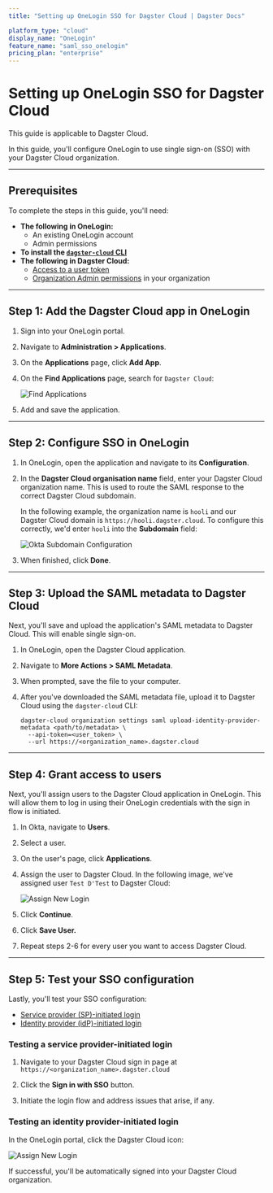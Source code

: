 ```yaml
---
title: "Setting up OneLogin SSO for Dagster Cloud | Dagster Docs"

platform_type: "cloud"
display_name: "OneLogin"
feature_name: "saml_sso_onelogin"
pricing_plan: "enterprise"
---
```


# Setting up OneLogin SSO for Dagster Cloud

<Note>This guide is applicable to Dagster Cloud.</Note>

In this guide, you'll configure OneLogin to use single sign-on (SSO) with your Dagster Cloud organization.

---

## Prerequisites

To complete the steps in this guide, you'll need:

- **The following in OneLogin:**
  - An existing OneLogin account
  - Admin permissions
- **To install the [`dagster-cloud` CLI](/dagster-cloud/managing-deployments/dagster-cloud-cli)**
- **The following in Dagster Cloud:**
  - [Access to a user token](/dagster-cloud/account/managing-user-agent-tokens#managing-user-tokens)
  - [Organization Admin permissions](/dagster-cloud/account/managing-users#understanding-user-roles) in your organization

---

## Step 1: Add the Dagster Cloud app in OneLogin

1. Sign into your OneLogin portal.

2. Navigate to **Administration > Applications**.

3. On the **Applications** page, click **Add App**.

4. On the **Find Applications** page, search for `Dagster Cloud`:

   <Image
   alt="Find Applications"
   src="/images/dagster-cloud/sso/onelogin/find_applications.png"
   width={1002}
   height={242}
   />

5. Add and save the application.

---

## Step 2: Configure SSO in OneLogin

1. In OneLogin, open the application and navigate to its **Configuration**.

2. In the **Dagster Cloud organisation name** field, enter your Dagster Cloud organization name. This is used to route the SAML response to the correct Dagster Cloud subdomain.

   In the following example, the organization name is `hooli` and our Dagster Cloud domain is `https://hooli.dagster.cloud`. To configure this correctly, we'd enter `hooli` into the **Subdomain** field:

   <Image
   alt="Okta Subdomain Configuration"
   src="/images/dagster-cloud/sso/okta/subdomain_configuration.jpg"
   width={2560}
   height={1437}
   />

3. When finished, click **Done**.

---

## Step 3: Upload the SAML metadata to Dagster Cloud

Next, you'll save and upload the application's SAML metadata to Dagster Cloud. This will enable single sign-on.

1. In OneLogin, open the Dagster Cloud application.

2. Navigate to **More Actions > SAML Metadata**.

3. When prompted, save the file to your computer.

4. After you've downloaded the SAML metadata file, upload it to Dagster Cloud using the `dagster-cloud` CLI:

   ```shell
   dagster-cloud organization settings saml upload-identity-provider-metadata <path/to/metadata> \
     --api-token=<user_token> \
     --url https://<organization_name>.dagster.cloud
   ```

---

## Step 4: Grant access to users

Next, you'll assign users to the Dagster Cloud application in OneLogin. This will allow them to log in using their OneLogin credentials with the sign in flow is initiated.

1. In Okta, navigate to **Users**.

2. Select a user.

3. On the user's page, click **Applications**.

4. Assign the user to Dagster Cloud. In the following image, we've assigned user `Test D'Test` to Dagster Cloud:

   <Image
   alt="Assign New Login"
   src="/images/dagster-cloud/sso/onelogin/new_login.png"
   width={1202}
   height={436}
   />

5. Click **Continue**.

6. Click **Save User.**

7. Repeat steps 2-6 for every user you want to access Dagster Cloud.

---

## Step 5: Test your SSO configuration

Lastly, you'll test your SSO configuration:

- [Service provider (SP)-initiated login](#testing-a-service-provider-initiated-login)
- [Identity provider (idP)-initiated login](#testing-an-identity-provider-initiated-login)

### Testing a service provider-initiated login

1. Navigate to your Dagster Cloud sign in page at `https://<organization_name>.dagster.cloud`

2. Click the **Sign in with SSO** button.

3. Initiate the login flow and address issues that arise, if any.

### Testing an identity provider-initiated login

In the OneLogin portal, click the Dagster Cloud icon:

<Image
alt="Assign New Login"
src="/images/dagster-cloud/sso/onelogin/onelogin_login.png"
width={2110}
height={809}
/>

If successful, you'll be automatically signed into your Dagster Cloud organization.
